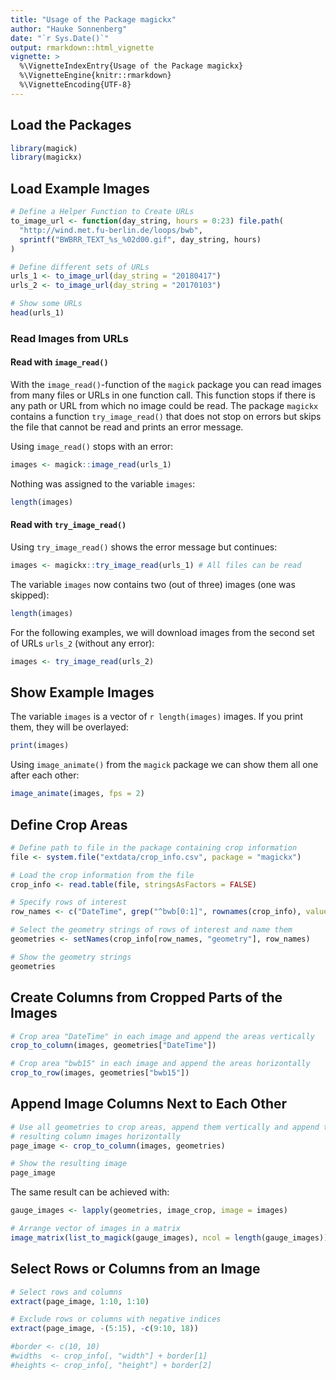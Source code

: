 ```yaml
---
title: "Usage of the Package magickx"
author: "Hauke Sonnenberg"
date: "`r Sys.Date()`"
output: rmarkdown::html_vignette
vignette: >
  %\VignetteIndexEntry{Usage of the Package magickx}
  %\VignetteEngine{knitr::rmarkdown}
  %\VignetteEncoding{UTF-8}
---
```


## Load the Packages

```r
library(magick)
library(magickx)
```

## Load Example Images

```r
# Define a Helper Function to Create URLs
to_image_url <- function(day_string, hours = 0:23) file.path(
  "http://wind.met.fu-berlin.de/loops/bwb", 
  sprintf("BWBRR_TEXT_%s_%02d00.gif", day_string, hours)
)

# Define different sets of URLs
urls_1 <- to_image_url(day_string = "20180417")
urls_2 <- to_image_url(day_string = "20170103")

# Show some URLs
head(urls_1)
```

### Read Images from URLs

#### Read with `image_read()`

With the `image_read()`-function of the `magick` package you can read images 
from many files or URLs in one function call. This function stops if there is
any path or URL from which no image could be read. The package `magickx` 
contains a function `try_image_read()` that does not stop on errors but skips 
the file that cannot be read and prints an error message. 

Using `image_read()` stops with an error:

```r
images <- magick::image_read(urls_1)
```

Nothing was assigned to the variable `images`:

```r
length(images)
```

#### Read with `try_image_read()`

Using `try_image_read()` shows the error message but continues:

```r
images <- magickx::try_image_read(urls_1) # All files can be read
```

The variable `images` now contains two (out of three) images (one was skipped):

```r
length(images)
```

For the following examples, we will download images from the second set of URLs
`urls_2` (without any error):

```r
images <- try_image_read(urls_2)
```

## Show Example Images

The variable `images` is a vector of `r length(images)` images. If you print 
them, they will be overlayed:

```r
print(images)
```

Using `image_animate()` from the `magick` package we can show them all one after
each other:

```r
image_animate(images, fps = 2)
```

## Define Crop Areas

```r
# Define path to file in the package containing crop information
file <- system.file("extdata/crop_info.csv", package = "magickx")

# Load the crop information from the file
crop_info <- read.table(file, stringsAsFactors = FALSE)

# Specify rows of interest
row_names <- c("DateTime", grep("^bwb[0:1]", rownames(crop_info), value = TRUE))

# Select the geometry strings of rows of interest and name them
geometries <- setNames(crop_info[row_names, "geometry"], row_names)

# Show the geometry strings
geometries
```

## Create Columns from Cropped Parts of the Images

```r
# Crop area "DateTime" in each image and append the areas vertically
crop_to_column(images, geometries["DateTime"])

# Crop area "bwb15" in each image and append the areas horizontally
crop_to_row(images, geometries["bwb15"])
```

## Append Image Columns Next to Each Other

```r
# Use all geometries to crop areas, append them vertically and append the
# resulting column images horizontally
page_image <- crop_to_column(images, geometries)

# Show the resulting image
page_image
```

The same result can be achieved with:

```r
gauge_images <- lapply(geometries, image_crop, image = images)

# Arrange vector of images in a matrix
image_matrix(list_to_magick(gauge_images), ncol = length(gauge_images))
```

## Select Rows or Columns from an Image

```r
# Select rows and columns
extract(page_image, 1:10, 1:10)

# Exclude rows or columns with negative indices
extract(page_image, -(5:15), -c(9:10, 18))
```

```r
#border <- c(10, 10)
#widths  <- crop_info[, "width"] + border[1]
#heights <- crop_info[, "height"] + border[2]
```
